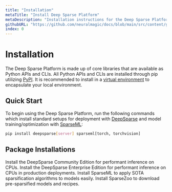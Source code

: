 ```yaml
---
title: "Installation"
metaTitle: "Install Deep Sparse Platform"
metaDescription: "Installation instructions for the Deep Sparse Platform including DeepSparse Engine, SparseML, SparseZoo"
githubURL: "https://github.com/neuralmagic/docs/blob/main/src/content/get-started/install.mdx"
index: 0
---
```


# Installation

The Deep Sparse Platform is made up of core libraries that are available as Python APIs and CLIs.
All Python APIs and CLIs are installed through pip utilizing [PyPI](https://pypi.org/user/neuralmagic/).
It is recommended to install in a [virtual environment](https://docs.python.org/3/library/venv.html) to encapsulate your local environment.

## Quick Start

To begin using the Deep Sparse Platform, run the following commands which install standard setups for deployment with [DeepSparse](../../products/deepsparse) and model training/optimization with [SparseML](../../products/sparseml):

```bash
pip install deepsparse[server] sparseml[torch, torchvision]
```

## Package Installations

<LinkCards>
  <LinkCard href="./deepsparse" heading="DeepSparse">
    Install the DeepSparse Community Edition for performant inference on CPUs.
  </LinkCard>

  <LinkCard href="./deepsparse-ent" heading="DeepSparse Enterprise">
    Install the DeepSparse Enterprise Edition for performant inference on CPUs in production deployments.
  </LinkCard>

  <LinkCard href="./sparseml" heading="SparseML">
    Install SparseML to apply SOTA sparsification algorithms to models easily.
  </LinkCard>

  <LinkCard href="./sparsezoo" heading="SparseZoo">
    Install SparseZoo to download pre-sparsified models and recipes.
  </LinkCard>
</LinkCards>
